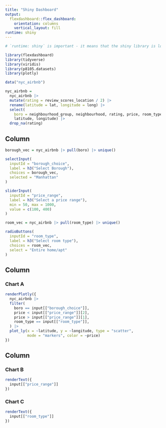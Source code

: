 ```yaml
---
title: "Shiny Dashboard"
output: 
  flexdashboard::flex_dashboard:
    orientation: columns
    vertical_layout: fill
runtime: shiny
---
```


```r
# `runtime: shiny` is important - it means that the shiny library is loaded somewhere already

library(flexdashboard)
library(tidyverse)
library(viridis)
library(p8105.datasets)
library(plotly)

data("nyc_airbnb")

nyc_airbnb = 
  nyc_airbnb |> 
  mutate(rating = review_scores_location / 2) |>
  rename(latitude = lat, longitude = long) |>
  select(
    boro = neighbourhood_group, neighbourhood, rating, price, room_type,
    latitude, longitude) |>
  drop_na(rating)
```

Column {.sidebar}
-----------------------------------------------------------------------

```r
borough_vec = nyc_airbnb |> pull(boro) |> unique()

selectInput(
  inputId = "borough_choice",
  label = h3("Select Borough"),
  choices = borough_vec,
  selected = "Manhattan"
)

sliderInput(
  inputId = "price_range",
  label = h3("Select a price range"),
  min = 50, max = 1000,
  value = c(100, 400)
)

room_vec = nyc_airbnb |> pull(room_type) |> unique()

radioButtons(
  inputId = "room_type",
  label = h3("Select room type"),
  choices = room_vec,
  select = "Entire home/apt"
)
```

Column {data-width=650}
-----------------------------------------------------------------------

### Chart A

```r
renderPlotly({
  nyc_airbnb |> 
  filter(
    boro == input[["borough_choice"]],
    price < input[["price_range"]][2],
    price > input[["price_range"]][1],
    room_type == input[["room_type"]],
  ) |> 
  plot_ly(x = ~latitude, y = ~longitude, type = "scatter", 
          mode = "markers", color = ~price)
})
```

Column {data-width=350}
-----------------------------------------------------------------------

### Chart B

```r
renderText({
  input[["price_range"]]
})
```

### Chart C

```r
renderText({
  input[["room_type"]]
})
```

